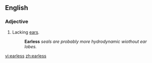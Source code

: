 ==English==

===Adjective===
{{en-adj|-}}

#Lacking [[ear]]s.
#:'''Earless''' ''seals are probably more hydrodynamic wiothout ear lobes.''

[[vi:earless]]
[[zh:earless]]
